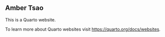 ## Amber Tsao

This is a Quarto website.

To learn more about Quarto websites visit <https://quarto.org/docs/websites>.


